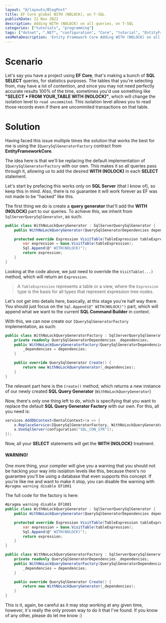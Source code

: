 ```yaml
---
layout: "@/layouts/BlogPost"
title: EF Core global WITH (NOLOCK), on T-SQL
publishDate: 22 Nov 2022
description: Adding WITH (NOLOCK) on all queries, on T-SQL
categories: ["tutorials", "programming"]
tags: ["dotnet", ".NET", "configuration", "Core", "tutorial", "EntityFramework"]
seoMetaDescription: 'Entity Framework Core Adding WITH (NOLOCK) on all queries (T-SQL)'
---
```


# Scenario

Let's say you have a project using **EF Core**, that's making a bunch of **SQL SELECT** queries, for statistics purposes.
The tables that you're selecting from, may have a lot of contention, and since you may not need perfectly accurate results 100% of the time,
sometimes you'd use something like **"SELECT * FROM YOUR_TABLE WITH (NOLOCK)"**, which will change the isolation level to `read uncommited`. 
This isolation level allows you to read those records even if there are uncommited transactions on that table.

# Solution

Having faced this issue multiple times the solution that works the best for me is using the `IQuerySqlGeneratorFactory` contract from **EntityFrameworkCore**.

The idea here is that we'll be replacing the default implementation of `IQuerySqlGeneratorFactory` with our own. This 
makes it so all queries pass through it, allowing us to add the desired **WITH (NOLOCK)** in each **SELECT** statement.

Let's start by prefacing this works only on **SQL Server** (that I know of), so keep this in mind. Also, there is no guarantee it will work forever as EF was not made to be "hacked" like this.

The first thing we do is create a **query generator** that'll add the **WITH (NOLOCK)** part to our queries.
To achieve this, we inherit from `SqlServerQuerySqlGenerator`, as such:

```csharp
public class WithNoLockQueryGenerator : SqlServerQuerySqlGenerator {
    public WithNoLockQueryGenerator(QuerySqlGeneratorDependencies dependencies) : base(dependencies) { }

    protected override Expression VisitTable(TableExpression tableExpression) {
        var expression = base.VisitTable(tableExpression);
        Sql.Append(@" WITH(NOLOCK)");
        return expression;
    }
}
```

Looking at the code above, we just need to override the `VisitTable(...)` method, which will return an `Expression`.

> A `TableExpression` represents a table or a view, where the `Expression` type is the basis for all types that represent expression tree nodes.

Let's not get into details here, basically, at this stage you're half way there.
You should just focus on the `Sql.Append(@" WITH(NOLOCK)")` part, which will append what we want to the current
**SQL Command Builder** in context.

With this, we can now create our `IQuerySqlGeneratorFactory` implementation, as such:

```csharp
public class WithNoLockQueryGeneratorFactory : SqlServerQuerySqlGeneratorFactory {
    private readonly QuerySqlGeneratorDependencies _dependencies;
    public WithNoLockQueryGeneratorFactory(QuerySqlGeneratorDependencies dependencies) : base(dependencies) {
        _dependencies = dependencies;
    }

    public override QuerySqlGenerator Create() {
        return new WithNoLockQueryGenerator(_dependencies);
    }
}
```

The relevant part here is the `Create()` method, 
which returns a new instance of our newly created **SQL Query Generator** (`WithNoLockQueryGenerator`)

Now, there's only one thing left to do, which is specifying that you want to replace the default **SQL Query Generator Factory**
with our own. For this, all you need is:

```csharp
services.AddDbContext<DentalContext>(x => {
    x.ReplaceService<IQuerySqlGeneratorFactory, WithNoLockQueryGeneratorFactory>();
    x.UseSqlServer(configuration["SQL_CON_STR"]);
});
```

Now, all your **SELECT** statements will get the **WITH (NOLOCK)** treatment.

#### WARNING!

One more thing, your compiler will give you a warning that you should not be hacking your way into isolation levels like this,
because there's no guarantee you'll be using a database that even supports this concept. If you're like me and 
want to make it stop, you can disable the warning with `#pragma warning disable EF1001`

The full code for the factory is here:

```csharp
#pragma warning disable EF1001
public class WithNoLockQueryGenerator : SqlServerQuerySqlGenerator {
    public WithNoLockQueryGenerator(QuerySqlGeneratorDependencies dependencies) : base(dependencies) { }

    protected override Expression VisitTable(TableExpression tableExpression) {
        var expression = base.VisitTable(tableExpression);
        Sql.Append(@" WITH(NOLOCK)");
        return expression;
    }
}

public class WithNoLockQueryGeneratorFactory : SqlServerQuerySqlGeneratorFactory {
    private readonly QuerySqlGeneratorDependencies _dependencies;
    public WithNoLockQueryGeneratorFactory(QuerySqlGeneratorDependencies dependencies) : base(dependencies) {
        _dependencies = dependencies;
    }

    public override QuerySqlGenerator Create() {
        return new WithNoLockQueryGenerator(_dependencies);
    }
}
```

This is it, again, be careful as it may stop working at any given time, however, it's really the only 
proven way to do it that I've found. If you know of any other, please do let me know :)
